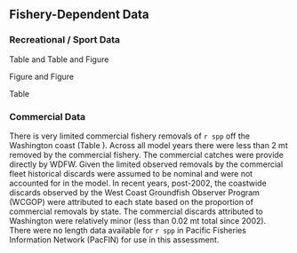 ## Fishery-Dependent Data

### Recreational / Sport Data

Table \ref{tab:allcatches} and Table \ref{tab:nums-mt} and Figure \ref{fig:catch}

Figure \ref{fig:wa-len-data} and Figure \ref{fig:mean-len-data}

Table \ref{tab:len-samps}


### Commercial Data

There is very limited commercial fishery removals of `r spp` off the Washington coast (Table \ref{tab:allcatches}). Across all model years there were less than 2 mt removed by the commercial fishery. The commercial catches were provide directly by WDFW. Given the limited observed removals by the commercial fleet historical discards were assumed to be nominal and were not accounted for in the model.  In recent years, post-2002, the coastwide discards observed by the West Coast Groundfish Observer Program (WCGOP) were attributed to each state based on the proportion of commercial removals by state.  The commercial discards attributed to Washington were relatively minor (less than 0.02 mt total since 2002).  There were no length data available for `r spp` in Pacific Fisheries Information Network (PacFIN) for use in this assessment.  


